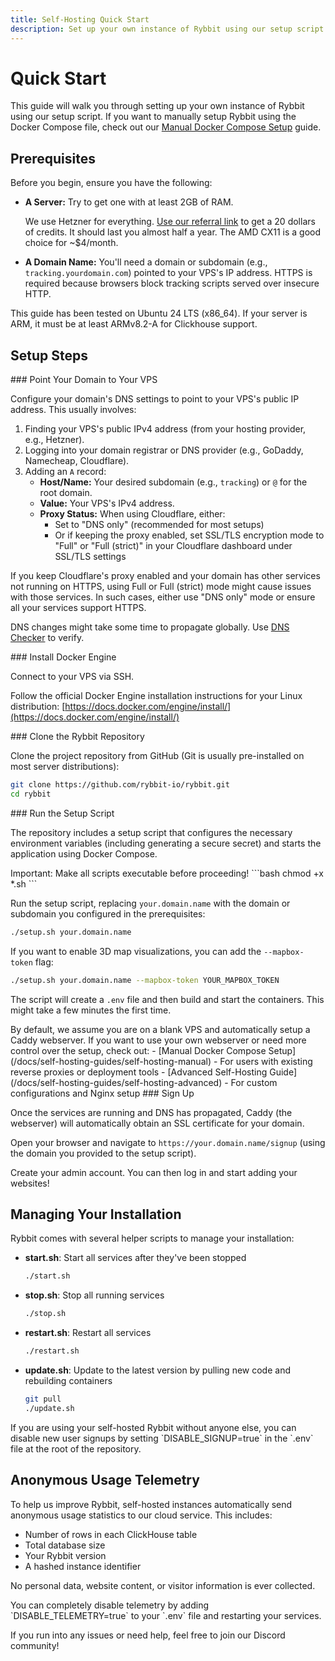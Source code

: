 ```yaml
---
title: Self-Hosting Quick Start
description: Set up your own instance of Rybbit using our setup script
---
```



# Quick Start

This guide will walk you through setting up your own instance of Rybbit using our setup script. If you want to manually setup Rybbit using the Docker Compose file, check out our [Manual Docker Compose Setup](/docs/self-hosting-manual) guide.

## Prerequisites

Before you begin, ensure you have the following:

-   **A Server:** Try to get one with at least 2GB of RAM.

    We use Hetzner for everything. [Use our referral link](https://hetzner.cloud/?ref=QEdVqVpTLBDP) to get a 20 dollars of credits. It should last you almost half a year. The AMD CX11 is a good choice for ~$4/month.
    
-   **A Domain Name:** You'll need a domain or subdomain (e.g., `tracking.yourdomain.com`) pointed to your VPS's IP address. HTTPS is required because browsers block tracking scripts served over insecure HTTP.

<Callout type="info">
  This guide has been tested on Ubuntu 24 LTS (x86_64). If your server is ARM, it must be at least ARMv8.2-A for Clickhouse support.
</Callout>

## Setup Steps

<Steps>
<Step>
### Point Your Domain to Your VPS

Configure your domain's DNS settings to point to your VPS's public IP address. This usually involves:

1.  Finding your VPS's public IPv4 address (from your hosting provider, e.g., Hetzner).
2.  Logging into your domain registrar or DNS provider (e.g., GoDaddy, Namecheap, Cloudflare).
3.  Adding an `A` record:
    *   **Host/Name:** Your desired subdomain (e.g., `tracking`) or `@` for the root domain.
    *   **Value:** Your VPS's IPv4 address.
    *   **Proxy Status:** When using Cloudflare, either:
        * Set to "DNS only" (recommended for most setups)
        * Or if keeping the proxy enabled, set SSL/TLS encryption mode to "Full" or "Full (strict)" in your Cloudflare dashboard under SSL/TLS settings

<Callout type="warning">
  If you keep Cloudflare's proxy enabled and your domain has other services not running on HTTPS, using Full or Full (strict) mode might cause issues with those services. In such cases, either use "DNS only" mode or ensure all your services support HTTPS.
</Callout>

DNS changes might take some time to propagate globally. Use [DNS Checker](https://dnschecker.org/) to verify.
</Step>

<Step>
### Install Docker Engine

Connect to your VPS via SSH.

Follow the official Docker Engine installation instructions for your Linux distribution:
[https://docs.docker.com/engine/install/](https://docs.docker.com/engine/install/)
</Step>

<Step>
### Clone the Rybbit Repository

Clone the project repository from GitHub (Git is usually pre-installed on most server distributions):
```bash
git clone https://github.com/rybbit-io/rybbit.git
cd rybbit
```
</Step>

<Step>
### Run the Setup Script

The repository includes a setup script that configures the necessary environment variables (including generating a secure secret) and starts the application using Docker Compose.

<Callout type="warning">
  Important: Make all scripts executable before proceeding!
  ```bash
  chmod +x *.sh
  ```
</Callout>

Run the setup script, replacing `your.domain.name` with the domain or subdomain you configured in the prerequisites:

```bash
./setup.sh your.domain.name
```

If you want to enable 3D map visualizations, you can add the `--mapbox-token` flag:

```bash
./setup.sh your.domain.name --mapbox-token YOUR_MAPBOX_TOKEN
```


The script will create a `.env` file and then build and start the containers. This might take a few minutes the first time.

<Callout type="info">
  By default, we assume you are on a blank VPS and automatically setup a Caddy webserver. If you want to use your own webserver or need more control over the setup, check out:
  - [Manual Docker Compose Setup](/docs/self-hosting-guides/self-hosting-manual) - For users with existing reverse proxies or deployment tools
  - [Advanced Self-Hosting Guide](/docs/self-hosting-guides/self-hosting-advanced) - For custom configurations and Nginx setup
</Callout>
</Step>

<Step>
### Sign Up

Once the services are running and DNS has propagated, Caddy (the webserver) will automatically obtain an SSL certificate for your domain.

Open your browser and navigate to `https://your.domain.name/signup` (using the domain you provided to the setup script).

Create your admin account. You can then log in and start adding your websites!
</Step>
</Steps>

## Managing Your Installation

Rybbit comes with several helper scripts to manage your installation:

- **start.sh**: Start all services after they've been stopped
  ```bash
  ./start.sh
  ```

- **stop.sh**: Stop all running services
  ```bash
  ./stop.sh
  ```

- **restart.sh**: Restart all services
  ```bash
  ./restart.sh
  ```

- **update.sh**: Update to the latest version by pulling new code and rebuilding containers
  ```bash
  git pull
  ./update.sh
  ```

<Callout>
If you are using your self-hosted Rybbit without anyone else, you can disable new user signups by setting `DISABLE_SIGNUP=true` in the `.env` file at the root of the repository.
</Callout>

## Anonymous Usage Telemetry

To help us improve Rybbit, self-hosted instances automatically send anonymous usage statistics to our cloud service. This includes:

- Number of rows in each ClickHouse table
- Total database size
- Your Rybbit version
- A hashed instance identifier

No personal data, website content, or visitor information is ever collected.

<Callout type="info">
You can completely disable telemetry by adding `DISABLE_TELEMETRY=true` to your `.env` file and restarting your services.
</Callout>

If you run into any issues or need help, feel free to join our Discord community!